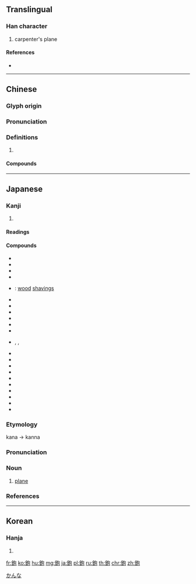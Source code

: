 {{character info/new}}
{{also|铇|刨}}
==Translingual==

===Han character===
{{Han char|rn=167|rad=金|as=05|sn=13|four=87112|canj=CPRU|ids=⿰金包}}

# carpenter's plane

====References====
* {{Han ref|kx=1300.210|dkj=40292|dj=1803.020|hdz=64190.070|uh=924B|ud=37451|bh=B95E|bd=47454}}

----

==Chinese==
{{zh-forms|s=铇}}

===Glyph origin===
{{Han etym}}

===Pronunciation===
{{zh-pron
|m=bào
|c=paau4
|mn=khau
|mc=y
|oc=y
|cat=
}}
{{attention|zh|please check}}

===Definitions===
{{zh-hanzi}}

# {{rfdef|zh}}

====Compounds====
{{zh-der|平鉋|推鉋|鉋凳|鉋刀|鉋削|鉋子|鉋工|鉋床|鉋花|鉋花水}}

----

==Japanese==

===Kanji===
{{ja-kanji|grade=|rs=金05}}

# {{defn|lang=ja|sort=金05}}

====Readings====
{{ja-readings|goon=[[ひょう]] (hyō)|kanon=[[ほう]] (hō)|kun=[[かんな]] (kanna)}}

====Compounds====
{{der-top|Compounds}}
* {{ja-r|荒鉋|あらがんな}}
* {{ja-r|粗鉋|あらしこ}}
* {{ja-r|合わせ鉋|あわせかんな}}
* {{ja-r|鉋掛け|かんなかけ}}
* {{ja-r|鉋屑|かんなくず}}: [[wood]] [[shavings]]
* {{ja-r|清鉋|きよがんな}}
* {{ja-r|刳り鉋|くりがんな}}
* {{ja-r|仕上げ鉋|しあげかんな}}
* {{ja-r|上鉋|じょうしこ}}
* {{ja-r|精げ鉋|しらげかんな}}
* {{ja-r|台鉋|だいがんな}}
* {{ja-r|中鉋|ちゅうしこ}}, {{ja-r|中鉋|なかしこ}}, {{ja-r|中鉋|なかがんな}}
* {{ja-r|突き鉋|つきがんな}}
* {{ja-r|南京鉋|なんきんがんな}}
* {{ja-r|二枚鉋|にまいがんな}}
* {{ja-r|平鉋|ひらがんな}}
* {{ja-r|真鉋|まかな}}
* {{ja-r|円鉋|まるがんな}}
* {{ja-r|溝鉋|みぞかんな}}
* {{ja-r|槍鉋|やりがんな}}
* {{ja-r|轆轤鉋|ろくろがんな}}
* {{ja-r|脇鉋|わきがんな}}
{{der-bottom}}

{{wikipedia|lang=ja}}

===Etymology===
{{ja-kanjitab|かんな|yomi=k}}
kana → kanna

===Pronunciation===
{{ja-pron|yomi=k|かんな|acc=3|acc_ref=DJR,NHK|acc2=0|acc2_ref=DJR}}

===Noun===
{{ja-noun|かんな}}

# [[plane]] {{gloss|a tool}}

===References===
<references/>

[[Category:ja:Tools|かんな]]

----

==Korean==

===Hanja===
{{ko-hanja|hangeul=포|eumhun=|rv=po|mr=p'o|y=pho}}

# {{defn|lang=ko|sort=金05}}

[[fr:鉋]]
[[ko:鉋]]
[[hu:鉋]]
[[mg:鉋]]
[[ja:鉋]]
[[pl:鉋]]
[[ru:鉋]]
[[th:鉋]]
[[chr:鉋]]
[[zh:鉋]]